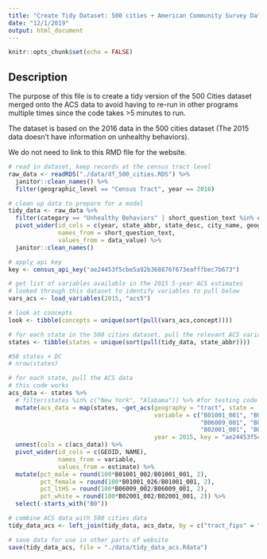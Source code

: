 ```yaml
---
title: "Create Tidy Dataset: 500 cities + American Community Survey Data"
date: "12/1/2019"
output: html_document
---
```


```r
knitr::opts_chunk$set(echo = FALSE)
```

## Description

The purpose of this file is to create a tidy version of the 500 Cities dataset merged onto the ACS data to avoid having to re-run in other programs multiple times since the code takes >5 minutes to run.

The dataset is based on the 2016 data in the 500 cities dataset (The 2015 data doesn't have information on unhealthy behaviors). 

We do not need to link to this RMD file for the website.

```r
# read in dataset, keep records at the census tract level
raw_data <- readRDS("./data/df_500_cities.RDS") %>% 
  janitor::clean_names() %>% 
  filter(geographic_level == "Census Tract", year == 2016)

# clean up data to prepare for a model
tidy_data <- raw_data %>% 
  filter(category == "Unhealthy Behaviors" | short_question_text %in% c("Mental Health", "Health Insurance", "Physical Health")) %>% 
  pivot_wider(id_cols = c(year, state_abbr, state_desc, city_name, geographic_level, geo_location, tract_fips),
              names_from = short_question_text,
              values_from = data_value) %>% 
  janitor::clean_names()

# apply api key
key <- census_api_key("ae24453f5cbe5a92b368876f673eafffbec7b673")

# get list of variables available in the 2015 5-year ACS estimates
# looked through this dataset to identify variables to pull below
vars_acs <- load_variables(2015, "acs5")

# look at concepts
look <- tibble(concepts = unique(sort(pull(vars_acs,concept))))

# for each state in the 500 cities dataset, pull the relevant ACS variables
states <- tibble(states = unique(sort(pull(tidy_data, state_abbr))))

#50 states + DC
# nrow(states)

# for each state, pull the ACS data
# this code works
acs_data <- states %>% 
  # filter(states %in% c("New York", "Alabama")) %>% #for testing code only
  mutate(acs_data = map(states, ~get_acs(geography = "tract", state = .x, 
                                         variable = c("B01001_001", "B01001_002", "B01001_026", #sex
                                                      "B06009_001", "B06009_002", #education
                                                      "B02001_001", "B02001_002"), #race
                                         year = 2015, key = "ae24453f5cbe5a92b368876f673eafffbec7b673"))) %>% 
  unnest(cols = c(acs_data)) %>% 
  pivot_wider(id_cols = c(GEOID, NAME),
              names_from = variable,
              values_from = estimate) %>% 
  mutate(pct_male = round(100*B01001_002/B01001_001, 2),
         pct_female = round(100*B01001_026/B01001_001, 2),
         pct_ltHS = round(100*B06009_002/B06009_001, 2),
         pct_white = round(100*B02001_002/B02001_001, 2)) %>% 
  select(-starts_with("B0"))

# combine ACS data with 500 cities data
tidy_data_acs <- left_join(tidy_data, acs_data, by = c("tract_fips" = "GEOID"))

# save data for use in other parts of website
save(tidy_data_acs, file = "./data/tidy_data_acs.Rdata")
```


